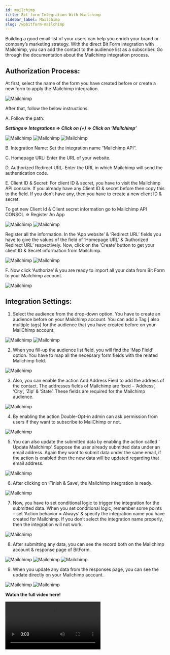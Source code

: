 ```yaml
---
id: mailchimp
title: Bit form Integration With Mailchimp 
sidebar_label: Mailchimp
slug: /wpbitform-mailchimp
---
```


Building a good email list of your users can help you enrich your brand or company’s marketing strategy. With the direct Bit Form integration with Mailchimp, you can add the contact to the audience list as a subscriber. Go through the documentation about the Mailchimp integration process.

## Authorization Process: 

At first, select the name of the form you have created before or create a new form to apply the Mailchimp integration.

<Image src="MailChimp/1 Select form" alt="Mailchimp" w="1020" h="350" /> 

After that, follow the below instructions.

A. Follow the path:

***Settings=> Integrations => Click on (+) => Click on ‘Mailchimp’***

<Image src="MailChimp/2.1 Settings to Integration" alt="Mailchimp" w="1020" h="350" />

<Image src="MailChimp/2.2 Integration to Mailchimp" alt="Mailchimp" w="1020" h="350" />

<Image src="MailChimp/2.3 Select Mailchimp" alt="Mailchimp" w="1020" h="350" />

B. Integration Name: Set the integration name “Mailchimp API“.

C. Homepage URL: Enter the URL of your website.

D. Authorized Redirect URL: Enter the URL in which Mailchimp will send the authentication code.

E. Client ID & Secret: For client ID & secret, you have to visit the Mailchimp API console. If you already have any Client ID & secret before then copy this to the field. If you don’t have any, then you have to create a new client ID & secret.

To get new Client Id & Client secret information go to Mailchimp API CONSOL => Register An App 

<Image src="MailChimp/API" alt="Mailchimp" w="1020" h="400" />

<Image src="MailChimp/3.1 Register app" alt="Mailchimp" w="1020" h="350" />

Register all the information. In the ‘App website’ & ‘Redirect URL’ fields you have to give the values of the field of ‘Homepage URL’ & ‘Authorized Redirect URL’ respectively. Now, click on the ‘Create‘ button to get your client ID & Secret information from Mailchimp.

<Image src="MailChimp/4 Create" alt="Mailchimp" w="792" h="656" />

<Image src="MailChimp/Give-Id-Secret" alt="Mailchimp" w="792" h="300" />

F. Now click ‘Authorize‘ & you are ready to import all your data from Bit Form to your Mailchimp account.

<Image src="MailChimp/Authorize" alt="Mailchimp" w="1020" h="400" />

## Integration Settings:

 1. Select the audience from the drop-down option. You have to create an audience before on your Mailchimp account. You can add a Tag [ also multiple tags] for the audience that you have created before on your MailChimp account.

 <Image src="MailChimp/6 Select audience list" alt="Mailchimp" w="1077" h="500" />

 <Image src="MailChimp/Tag-MailChimp-Bit-Formpng" alt="Mailchimp" w="1077" h="350" />

2. When you fill-up the audience list field, you will find the ‘Map Field‘ option. You have to map all the necessary form fields with the related Mailchimp field.

 <Image src="MailChimp/7 Map field" alt="Mailchimp" w="1077" h="400" />

3. Also, you can enable the action  Add Address Field to add the address of the contact. The addresses fields of Mailchimp are fixed – ‘Address’, ‘City’, ‘Zip’ & ‘State’. These fields are required for the Mailchimp audience. 

 <Image src="MailChimp/Address-Field-Map-MailChimp-Bit-Form" alt="Mailchimp" w="1077" h="400" />

4. By enabling the action  Double-Opt-in admin can ask permission from users if they want to subscribe to MailChimp or not.

 <Image src="MailChimp/Double-Opt-In-MailChimp-Bit-Form" alt="Mailchimp" w="1077" h="400" />

5. You can also update the submitted data by enabling the action called ‘ Update Mailchimp‘. Suppose the user already submitted data under an email address. Again they want to submit data under the same email, if the action is enabled then the new data will be updated regarding that email address.

 <Image src="MailChimp/Update-MailChimp-Bit-Form" alt="Mailchimp" w="1077" h="400" />

6. After clicking on ‘Finish & Save‘, the Mailchimp integration is ready.

 <Image src="MailChimp/10 Finish & Save" alt="Mailchimp" w="1077" h="350" />

7. Now, you have to set conditional logic to trigger the integration for the submitted data. When you set conditional logic, remember some points – set ‘Action behavior = Always’ & specify the integration name you have created for Mailchimp. If you don’t select the integration name properly, then the integration will not work.

 <Image src="MailChimp/Select Intrgration" alt="Mailchimp" w="1077" h="450" />

8. After submitting any data, you can see the record both on the Mailchimp account & response page of BitForm.

 <Image src="MailChimp/Submit Data" alt="Mailchimp" w="1077" h="450" />

 <Image src="MailChimp/Data on Mailchimp" alt="Mailchimp" w="1077" h="400" />

 <Image src="MailChimp/Data on responses" alt="Mailchimp" w="1077" h="400" />

9. When you update any data from the responses page, you can see the update directly on your Mailchimp account.

 <Image src="MailChimp/15.1.response update" alt="Mailchimp" w="1077" h="400" />

 <Image src="MailChimp/15.2 response update" alt="Mailchimp" w="1077" h="400" />

**Watch the full video here!**

<Video youtube src="ZjAVXYbh7LY" />















